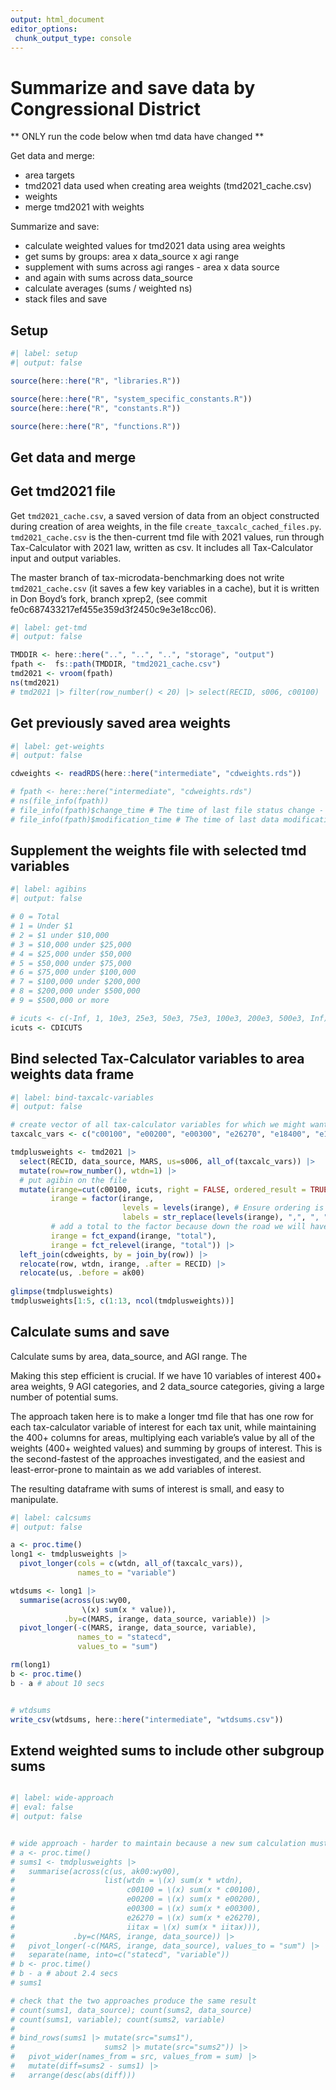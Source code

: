```yaml
---
output: html_document
editor_options: 
 chunk_output_type: console
---
```


# Summarize and save data by Congressional District

** ONLY run the code below when tmd data have changed **

Get data and merge: 

-   area targets
-   tmd2021 data used when creating area weights (tmd2021_cache.csv)
-   weights
-   merge tmd2021 with weights

Summarize and save:

-   calculate weighted values for tmd2021 data using area weights
-   get sums by groups: area x data_source x agi range
-   supplement with sums across agi ranges - area x data source
-   and again with sums across data_source
-   calculate averages (sums / weighted ns)
-   stack files and save

## Setup

```r
#| label: setup
#| output: false

source(here::here("R", "libraries.R"))

source(here::here("R", "system_specific_constants.R"))
source(here::here("R", "constants.R"))

source(here::here("R", "functions.R"))

```

## Get data and merge

## Get tmd2021 file

Get `tmd2021_cache.csv`, a saved version of data from an object constructed during creation of area weights, in the file `create_taxcalc_cached_files.py`. `tmd2021_cache.csv` is the then-current tmd file with 2021 values, run through Tax-Calculator with 2021 law, written as csv. It includes all Tax-Calculator input and output variables.

The master branch of tax-microdata-benchmarking does not write `tmd2021_cache.csv` (it saves a few key variables in a cache), but it is written in Don Boyd's fork, branch xprep2, (see commit fe0c687433217ef455e359d3f2450c9e3e18cc06).

```r
#| label: get-tmd
#| output: false

TMDDIR <- here::here("..", "..", "..", "storage", "output")
fpath <-  fs::path(TMDDIR, "tmd2021_cache.csv")
tmd2021 <- vroom(fpath)
ns(tmd2021)
# tmd2021 |> filter(row_number() < 20) |> select(RECID, s006, c00100)

```

## Get previously saved area weights

```r
#| label: get-weights
#| output: false

cdweights <- readRDS(here::here("intermediate", "cdweights.rds"))

# fpath <- here::here("intermediate", "cdweights.rds")
# ns(file_info(fpath))
# file_info(fpath)$change_time # The time of last file status change - as a POSIXct datetime.
# file_info(fpath)$modification_time # The time of last data modification, as a POSIXct datetime.

```

## Supplement the weights file with selected tmd variables

```r
#| label: agibins
#| output: false

# 0 = Total
# 1 = Under $1
# 2 = $1 under $10,000
# 3 = $10,000 under $25,000
# 4 = $25,000 under $50,000
# 5 = $50,000 under $75,000
# 6 = $75,000 under $100,000
# 7 = $100,000 under $200,000
# 8 = $200,000 under $500,000
# 9 = $500,000 or more

# icuts <- c(-Inf, 1, 10e3, 25e3, 50e3, 75e3, 100e3, 200e3, 500e3, Inf)
icuts <- CDICUTS

```

## Bind selected Tax-Calculator variables to area weights data frame

```r
#| label: bind-taxcalc-variables
#| output: false

# create vector of all tax-calculator variables for which we might want summaries
taxcalc_vars <- c("c00100", "e00200", "e00300", "e26270", "e18400", "e18500", "iitax")

tmdplusweights <- tmd2021 |> 
  select(RECID, data_source, MARS, us=s006, all_of(taxcalc_vars)) |> 
  mutate(row=row_number(), wtdn=1) |> 
  # put agibin on the file
  mutate(irange=cut(c00100, icuts, right = FALSE, ordered_result = TRUE),
         irange = factor(irange, 
                         levels = levels(irange), # Ensure ordering is maintained
                         labels = str_replace(levels(irange), ",", ", ")), # make more-readable labels
         # add a total to the factor because down the road we will have totals ??
         irange = fct_expand(irange, "total"),
         irange = fct_relevel(irange, "total")) |> 
  left_join(cdweights, by = join_by(row)) |> 
  relocate(row, wtdn, irange, .after = RECID) |> 
  relocate(us, .before = ak00)
  
glimpse(tmdplusweights)
tmdplusweights[1:5, c(1:13, ncol(tmdplusweights))]

```

## Calculate sums and save

Calculate sums by area, data_source, and AGI range. The 

Making this step efficient is crucial. If we have 10 variables of interest 400+ area weights, 9 AGI categories, and 2 data_source categories, giving a large number of potential sums.

The approach taken here is to make a longer tmd file that has one row for each tax-calculator variable of interest for each tax unit, while maintaining the 400+ columns for areas, multiplying each variable's value by all of the weights (400+ weighted values) and summing by groups of interest. This is the second-fastest of the approaches investigated, and the easiest and least-error-prone to maintain as we add variables of interest.

The resulting dataframe with sums of interest is small, and easy to manipulate.


```r
#| label: calcsums
#| output: false

a <- proc.time()
long1 <- tmdplusweights |> 
  pivot_longer(cols = c(wtdn, all_of(taxcalc_vars)),
               names_to = "variable")

wtdsums <- long1 |> 
  summarise(across(us:wy00,
                \(x) sum(x * value)),
            .by=c(MARS, irange, data_source, variable)) |> 
  pivot_longer(-c(MARS, irange, data_source, variable),
               names_to = "statecd",
               values_to = "sum")

rm(long1)
b <- proc.time()
b - a # about 10 secs


# wtdsums
write_csv(wtdsums, here::here("intermediate", "wtdsums.csv"))

```

## Extend weighted sums to include other subgroup sums

```r

```


```r
#| label: wide-approach
#| eval: false
#| output: false


# wide approach - harder to maintain because a new sum calculation must be created for each variable added
# a <- proc.time()
# sums1 <- tmdplusweights |>
#   summarise(across(c(us, ak00:wy00),
#                    list(wtdn = \(x) sum(x * wtdn),
#                         c00100 = \(x) sum(x * c00100),
#                         e00200 = \(x) sum(x * e00200),
#                         e00300 = \(x) sum(x * e00300),
#                         e26270 = \(x) sum(x * e26270),
#                         iitax = \(x) sum(x * iitax))),
#             .by=c(MARS, irange, data_source)) |>
#   pivot_longer(-c(MARS, irange, data_source), values_to = "sum") |>
#   separate(name, into=c("statecd", "variable"))
# b <- proc.time()
# b - a # about 2.4 secs
# sums1

# check that the two approaches produce the same result
# count(sums1, data_source); count(sums2, data_source)
# count(sums1, variable); count(sums2, variable)
# 
# bind_rows(sums1 |> mutate(src="sums1"),
#                    sums2 |> mutate(src="sums2")) |> 
#   pivot_wider(names_from = src, values_from = sum) |> 
#   mutate(diff=sums2 - sums1) |> 
#   arrange(desc(abs(diff)))
```



